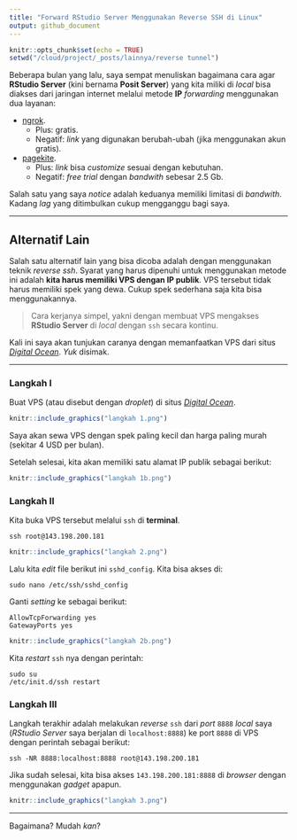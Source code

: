 ```yaml
---
title: "Forward RStudio Server Menggunakan Reverse SSH di Linux"
output: github_document
---
```


```r
knitr::opts_chunk$set(echo = TRUE)
setwd("/cloud/project/_posts/lainnya/reverse tunnel")
```

Beberapa bulan yang lalu, saya sempat menuliskan bagaimana cara agar __RStudio Server__ (kini bernama __Posit Server__) yang kita miliki di _local_ bisa diakses dari jaringan internet melalui metode __IP__ _forwarding_ menggunakan dua layanan:

- [ngrok](https://ikanx101.com/blog/ngrok-io/).
    - Plus: gratis.
    - Negatif: _link_ yang digunakan berubah-ubah (jika menggunakan akun gratis).
- [pagekite](https://ikanx101.com/blog/page-kite/).
    - Plus: _link_ bisa _customize_ sesuai dengan kebutuhan.
    - Negatif: _free trial_ dengan _bandwith_ sebesar 2.5 Gb.

Salah satu yang saya _notice_ adalah keduanya memiliki limitasi di _bandwith_. Kadang _lag_ yang ditimbulkan cukup mengganggu bagi saya.

---

## Alternatif Lain

Salah satu alternatif lain yang bisa dicoba adalah dengan menggunakan teknik _reverse ssh_. Syarat yang harus dipenuhi untuk menggunakan metode ini adalah __kita harus memiliki VPS dengan IP publik__. VPS tersebut tidak harus memiliki spek yang dewa. Cukup spek sederhana saja kita bisa menggunakannya.

> Cara kerjanya simpel, yakni dengan membuat VPS mengakses __RStudio Server__ di _local_ dengan `ssh` secara kontinu.

Kali ini saya akan tunjukan caranya dengan memanfaatkan VPS dari situs [_Digital Ocean_](https://cloud.digitalocean.com/). _Yuk_ disimak.

---

### Langkah I

Buat VPS (atau disebut dengan _droplet_) di situs [_Digital Ocean_](https://cloud.digitalocean.com/).

```r
knitr::include_graphics("langkah 1.png")
```

Saya akan sewa VPS dengan spek paling kecil dan harga paling murah (sekitar 4 USD per bulan).

Setelah selesai, kita akan memiliki satu alamat IP publik sebagai berikut:

```r
knitr::include_graphics("langkah 1b.png")
```

### Langkah II

Kita buka VPS tersebut melalui `ssh` di __terminal__.

```
ssh root@143.198.200.181
```

```r
knitr::include_graphics("langkah 2.png")
```

Lalu kita _edit_ file berikut ini `sshd_config`. Kita bisa akses di:

```
sudo nano /etc/ssh/sshd_config
```

Ganti _setting_ ke sebagai berikut:

```
AllowTcpForwarding yes
GatewayPorts yes
```

```r
knitr::include_graphics("langkah 2b.png")
```

Kita _restart_ `ssh` nya dengan perintah:

```
sudo su
/etc/init.d/ssh restart
```

### Langkah III

Langkah terakhir adalah melakukan _reverse_ `ssh` dari _port_ `8888` _local_ saya (_RStudio Server_ saya berjalan di `localhost:8888`) ke port `8888` di VPS dengan perintah sebagai berikut:

```
ssh -NR 8888:localhost:8888 root@143.198.200.181
```

Jika sudah selesai, kita bisa akses `143.198.200.181:8888` di _browser_ dengan menggunakan _gadget_ apapun.

```r
knitr::include_graphics("langkah 3.png")
```

---

Bagaimana? Mudah _kan_?
